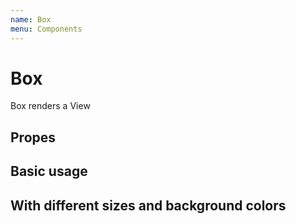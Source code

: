 ```yaml
---
name: Box
menu: Components
---
```




# Box

Box renders a View

## Propes

<PropsTable of={Box} />

## Basic usage

<Playground>
  <Box bg="salmon" height={100} width={100} />
</Playground>

## With different sizes and background colors

<Playground>
  <Box bg="tomato" height={24} width={24} />
  <Box bg="#7fffd4" height={48} width={48} />
  <Box bg="rgb(30, 144, 255)" height={128} width={128} />
</Playground>
